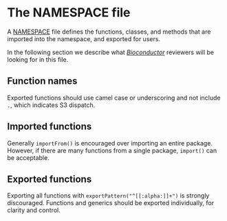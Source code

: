 # The NAMESPACE file

A [NAMESPACE](http://cran.fhcrc.org/doc/manuals/R-exts.html#Package-namespaces) file defines the functions, classes, and methods that are imported into the namespace, and exported for users.

In the following section we describe what [_Bioconductor_](https://bioconductor.org/) reviewers will be looking for in this file.

## Function names

Exported functions should use camel case or underscoring and not include `.`, which indicates S3 dispatch.

## Imported functions

Generally `importFrom()` is encouraged over importing an entire package.
However, if there are many functions from a single package, `import()` can be acceptable.

## Exported functions

Exporting all functions with `exportPattern("^[[:alpha:]]+")` is strongly discouraged.
Functions and generics should be exported individually, for clarity and control.
